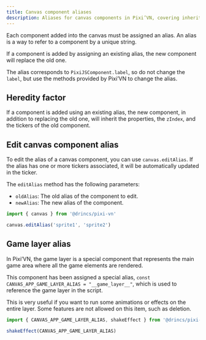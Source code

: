 ```yaml
---
title: Canvas component aliases
description: Aliases for canvas components in Pixi’VN, covering inheritance, editing, and special game layer usage.
---
```


Each component added into the canvas must be assigned an alias. An alias is a way to refer to a component by a unique string.

If a component is added by assigning an existing alias, the new component will replace the old one.

The alias corresponds to `PixiJSComponent.label`, so do not change the `label`, but use the <DynamicLink href="/start/canvas-functions">methods provided by Pixi’VN</DynamicLink> to change the alias.

## Heredity factor

If a component is added using an existing alias, the new component, in addition to replacing the old one, will inherit the properties, the `zIndex`, and the <DynamicLink href="/start/canvas-tickers">tickers</DynamicLink> of the old component.

<HeredityFactorExample />

## Edit canvas component alias

To edit the alias of a canvas component, you can use `canvas.editAlias`. If the alias has one or more <DynamicLink href="/start/canvas-tickers">tickers</DynamicLink> associated, it will be automatically updated in the ticker.

The `editAlias` method has the following parameters:

* `oldAlias`: The old alias of the component to edit.
* `newAlias`: The new alias of the component.

```typescript
import { canvas } from '@drincs/pixi-vn'

canvas.editAlias('sprite1', 'sprite2')
```

## Game layer alias

In Pixi’VN, the game layer is a special component that represents the main game area where all the game elements are rendered.

This component has been assigned a special alias, `const CANVAS_APP_GAME_LAYER_ALIAS = "__game_layer__"`, which is used to reference the game layer in the script.

This is very useful if you want to run some <DynamicLink href="/start/canvas-animations-effects">animations or effects</DynamicLink> on the entire layer. Some features are not allowed on this item, such as deletion.

```typescript
import { CANVAS_APP_GAME_LAYER_ALIAS, shakeEffect } from '@drincs/pixi-vn'

shakeEffect(CANVAS_APP_GAME_LAYER_ALIAS)
```
